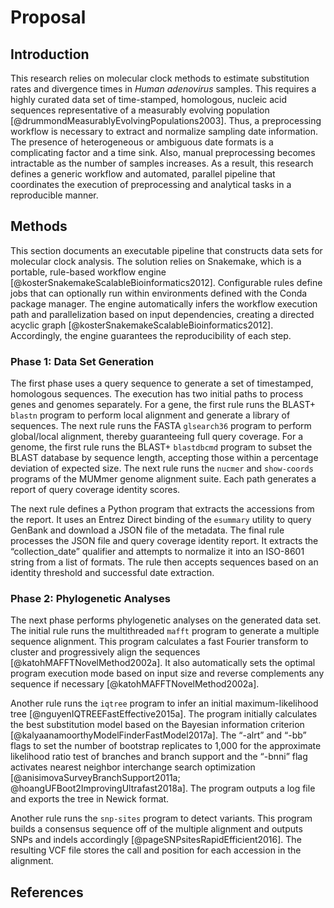 # Proposal {.unnumbered}

## Introduction {.unnumbered}

This research relies on molecular clock methods to estimate substitution rates and divergence times in *Human adenovirus* samples. This requires a highly curated data set of time-stamped, homologous, nucleic acid sequences representative of a measurably evolving population [@drummondMeasurablyEvolvingPopulations2003]. Thus, a preprocessing workflow is necessary to extract and normalize sampling date information. The presence of heterogeneous or ambiguous date formats is a complicating factor and a time sink. Also, manual preprocessing becomes intractable as the number of samples increases. As a result, this research defines a generic workflow and automated, parallel pipeline that coordinates the execution of preprocessing and analytical tasks in a reproducible manner.

## Methods {.unnumbered}

This section documents an executable pipeline that constructs data sets for molecular clock analysis. The solution relies on Snakemake, which is a portable, rule-based workflow engine [@kosterSnakemakeScalableBioinformatics2012]. Configurable rules define jobs that can optionally run within environments defined with the Conda package manager. The engine automatically infers the workflow execution path and parallelization based on input dependencies, creating a directed acyclic graph [@kosterSnakemakeScalableBioinformatics2012]. Accordingly, the engine guarantees the reproducibility of each step.

### Phase 1: Data Set Generation {.unnumbered}

The first phase uses a query sequence to generate a set of timestamped, homologous sequences. The execution has two initial paths to process genes and genomes separately. For a gene, the first rule runs the BLAST+ `blastn` program to perform local alignment and generate a library of sequences. The next rule runs the FASTA `glsearch36` program to perform global/local alignment, thereby guaranteeing full query coverage. For a genome, the first rule runs the BLAST+ `blastdbcmd` program to subset the BLAST database by sequence length, accepting those within a percentage deviation of expected size. The next rule runs the `nucmer` and `show-coords` programs of the MUMmer genome alignment suite. Each path generates a report of query coverage identity scores.

The next rule defines a Python program that extracts the accessions from the report. It uses an Entrez Direct binding of the `esummary` utility to query GenBank and download a JSON file of the metadata. The final rule processes the JSON file and query coverage identity report. It extracts the "collection_date" qualifier and attempts to normalize it into an ISO-8601 string from a list of formats. The rule then accepts sequences based on an identity threshold and successful date extraction.

### Phase 2: Phylogenetic Analyses {.unnumbered}

The next phase performs phylogenetic analyses on the generated data set. The initial rule runs the multithreaded `mafft` program to generate a multiple sequence alignment. This program calculates a fast Fourier transform to cluster and progressively align the sequences [@katohMAFFTNovelMethod2002a]. It also automatically sets the optimal program execution mode based on input size and reverse complements any sequence if necessary [@katohMAFFTNovelMethod2002a].

Another rule runs the `iqtree` program to infer an initial maximum-likelihood tree [@nguyenIQTREEFastEffective2015a]. The program initially calculates the best substitution model based on the Bayesian information criterion [@kalyaanamoorthyModelFinderFastModel2017a]. The "-alrt" and "-bb" flags to set the number of bootstrap replicates to 1,000 for the approximate likelihood ratio test of branches and branch support and the "-bnni" flag activates nearest neighbor interchange search optimization [@anisimovaSurveyBranchSupport2011a; @hoangUFBoot2ImprovingUltrafast2018a]. The program outputs a log file and exports the tree in Newick format.

Another rule runs the `snp-sites` program to detect variants. This program builds a consensus sequence off of the multiple alignment and outputs SNPs and indels accordingly [@pageSNPsitesRapidEfficient2016]. The resulting VCF file stores the call and position for each accession in the alignment.

## References {.unnumbered}
